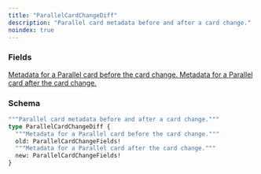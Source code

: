```yaml
---
title: "ParallelCardChangeDiff"
description: "Parallel card metadata before and after a card change."
noindex: true
---
```


### Fields

<a href="/api-reference/types/parallelcardchangefields">
  <ResponseField name="old" type="ParallelCardChangeFields!" required>
    Metadata for a Parallel card before the card change.
  </ResponseField>
</a>

<a href="/api-reference/types/parallelcardchangefields">
  <ResponseField name="new" type="ParallelCardChangeFields!" required>
    Metadata for a Parallel card after the card change.
  </ResponseField>
</a>

### Schema


```graphql 
"""Parallel card metadata before and after a card change."""
type ParallelCardChangeDiff {
  """Metadata for a Parallel card before the card change."""
  old: ParallelCardChangeFields!
  """Metadata for a Parallel card after the card change."""
  new: ParallelCardChangeFields!
}
```
